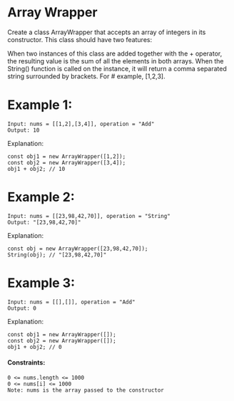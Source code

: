 # Array Wrapper

Create a class ArrayWrapper that accepts an array of integers in its constructor. This class should have two features:

When two instances of this class are added together with the + operator, the resulting value is the sum of all the elements in both arrays.
When the String() function is called on the instance, it will return a comma separated string surrounded by brackets. For # example, [1,2,3].

# Example 1:

```
Input: nums = [[1,2],[3,4]], operation = "Add"
Output: 10
```

Explanation:

```
const obj1 = new ArrayWrapper([1,2]);
const obj2 = new ArrayWrapper([3,4]);
obj1 + obj2; // 10
```

# Example 2:

```
Input: nums = [[23,98,42,70]], operation = "String"
Output: "[23,98,42,70]"
```

Explanation:

```
const obj = new ArrayWrapper([23,98,42,70]);
String(obj); // "[23,98,42,70]"
```

# Example 3:

```
Input: nums = [[],[]], operation = "Add"
Output: 0
```

Explanation:

```
const obj1 = new ArrayWrapper([]);
const obj2 = new ArrayWrapper([]);
obj1 + obj2; // 0
```

#### Constraints:

```
0 <= nums.length <= 1000
0 <= nums[i] <= 1000
Note: nums is the array passed to the constructor
```
